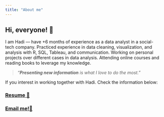 ```yaml
---
title: "About me"
---
```


## Hi, everyone! 🤚

I am Hadi — have +6 months of experience as a data analyst in a social-tech company. Practiced experience in data cleaning, visualization, and analysis with R, SQL, Tableau, and communication. Working on personal projects over different cases in data analysis. Attending online courses and reading books to leverage my knowledge.

> *"**Presenting new information** is what I love to do the most."*

If you interest in working together with Hadi. Check the information below:

### [Resume 📑](https://docs.google.com/document/d/1ySz7KR_ZjWB4NO6u24l9M9BfP6VDiU8m/edit?usp=sharing&ouid=104673057248975950615&rtpof=true&sd=true)
### [Email me!🤚](mailto:hadimiftahul5@gmail.com)